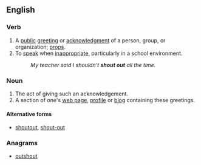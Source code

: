 ==English==

===Verb===
{{en-verb|shouts out|shouting out|shouted out|shouted out}}

# A [[public]] [[greeting]] or [[acknowledgment]] of a person, group, or organization; [[props]].
# To [[speak]] when [[inappropriate]], particularly in a school environment.
#: ''My teacher said I shouldn't '''shout out''' all the time.''

===Noun===
{{en-noun|shouts out}}

# The act of giving such an acknowledgement.
# A section of one's [[web page]], [[profile]] or [[blog]] containing these greetings.

====Alternative forms====
* [[shoutout]], [[shout-out]]

===Anagrams===
* [[outshout#English|outshout]]